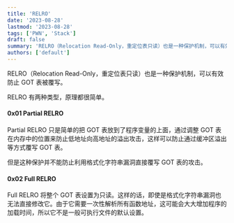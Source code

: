 ```yaml
---
title: 'RELRO'
date: '2023-08-28'
lastmod: '2023-08-28'
tags: ['PWN', 'Stack']
draft: false
summary: 'RELRO（Relocation Read-Only，重定位表只读）也是一种保护机制，可以有效防止 GOT 表被覆写。'
authors: ['default']
---
```


RELRO（Relocation Read-Only，重定位表只读）也是一种保护机制，可以有效防止 GOT 表被覆写。

RELRO 有两种类型，原理都很简单。

#### 0x01 Partial RELRO

Partial RELRO 只是简单的把 GOT 表放到了程序变量的上面，通过调整 GOT 表在内存中的位置来防止低地址向高地址的溢出攻击，这样可以防止通过缓冲区溢出等方式覆写 GOT 表。

但是这种保护并不能防止利用格式化字符串漏洞直接覆写 GOT 表的攻击。

#### 0x02 Full RELRO

Full RELRO 将整个 GOT 表设置为只读。这样的话，即使是格式化字符串漏洞也无法直接修改它。由于它需要一次性解析所有函数地址，这可能会大大增加程序的加载时间，所以它不是一般可执行文件的默认设置。

